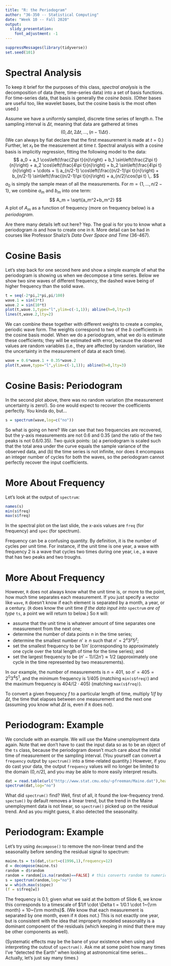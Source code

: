 ```yaml
---
title: "R: the Periodogram"
author: "36-350 -- Statistical Computing"
date: "Week 10 -- Fall 2020"
output: 
  slidy_presentation: 
    font_adjustment: -1
---
```


```r
suppressMessages(library(tidyverse))
set.seed(101)
```

Spectral Analysis
===

To keep it brief for the purposes of this class, *spectral analysis* is the decomposition of data (here, time-series data) into a set of basis functions. For time-series data, that basis is generally the *cosine basis*. (Other bases are useful too, like wavelet bases, but the cosine basis is the most often used.)

Assume we have a uniformly sampled, discrete time series of length $n$. The sampling interval is $\Delta t$, meaning that data are gathered at times
$$
\{ 0, \Delta t, 2 \Delta t, \ldots, (n-1) \Delta t \} \,.
$$ 
(We can always by fiat declare that the first measurement is made at $t = 0$.) Further, let $x_t$ be the measurement at time $t$. Spectral analysis with a cosine basis is implicitly regression, fitting the following model to the data:
$$
a_0 + a_1 \cos\left(\frac{2\pi t}{n}\right) + b_1 \sin\left(\frac{2\pi t}{n}\right) + a_2 \cos\left(\frac{4\pi t}{n}\right) + b_2 \sin\left(\frac{4\pi t}{n}\right) + \cdots + \\
a_{n/2-1} \cos\left(\frac{(n/2-1)\pi t}{n}\right) + b_{n/2-1} \sin\left(\frac{(n/2-1)\pi t}{n}\right) + a_{n/2}\cos(\pi t) \,.
$$
$a_0$ is simply the sample mean of all the measurements. For $m = \{1,\ldots,n/2-1\}$, we combine $a_m$ and $b_m$ into one term:
$$
A_m = \sqrt{a_m^2+b_m^2}
$$
A plot of $A_m$ as a function of frequency (more on frequency below) is a *periodogram*.

Are there many details left out here? Yep. The goal is for you to know what a periodogram *is* and how to create one in `R`. More detail can be had in courses like Professor Shalizi's *Data Over Space and Time* (36-467).

Cosine Basis
===

Let's step back for one second here and show a simple example of what the periodogram is showing us when we decompose a time series. Below we show two sine waves of different frequency, the dashed wave being of higher frequency than the solid wave.
```r
t = seq(-2*pi,2*pi,pi/100)
wave.1 = sin(3*t)
wave.2 = sin(10*t)
plot(t,wave.1,type="l",ylim=c(-1,1)); abline(h=0,lty=3)
lines(t,wave.2,lty=2)
```

We can combine these together with different weights to create a complex, periodic wave form. The weights correspond to two of the $b$ coefficients in the cosine basis model. When we do a periodogram, what we do is estimate these coefficients; they will be estimated with error, because the observed values are random variables (i.e., they are affected by random variation, like the uncertainty in the measurement of data at each time).
```r
wave = 0.6*wave.1 + 0.35*wave.2
plot(t,wave,type="l",ylim=c(-1,1)); abline(h=0,lty=3)
```

Cosine Basis: Periodogram
===

In the second plot above, there was no random variation (the measurement uncertainty is zero!). So one would expect to recover the coefficients perfectly. You kinda do, but...
```r
s = spectrum(wave,log=c("no"))
```
So what is going on here? We can see that two frequencies are recovered, but the y-axis measurements are not 0.6 and 0.35 (and the ratio of the two peaks is not 0.6/0.35). Two quick points: (a) a periodogram is scaled such that the total area under the curve equals the sample variance of the observed data, and (b) the time series is not infinite, nor does it encompass an integer number of cycles for both the waves, so the periodogram cannot perfectly recover the input coefficients.

More About Frequency
===

Let's look at the output of `spectrum`:
```r
names(s)
min(s$freq)
max(s$freq)
```
In the spectral plot on the last slide, the x-axis values are `freq` (for frequency) and `spec` (for spectrum).

Frequency can be a confusing quantity. By definition, it is the number of cycles per unit time. For instance, if the unit time is one year, a wave with frequency 2 is a wave that cycles two times during one year, i.e., a wave that has two peaks and two troughs.

More About Frequency
===

However, `R` does not always know what the unit time is, or more to the point, how much time separates each measurement. If you just specify a vector like `wave`, `R` doesn't know if each element is separated by a month, a year, or a century. (`R` does know the unit time *if the data input into*
`spectrum` *are of type* `ts`, a point we will return to below.) So `R` will:

- assume that the unit time is whatever amount of time separates one measurement from the next one;
- determine the number of data points $n$ in the time series;
- determine the smallest number $n' \geq n$ such that $n' = 2^x 3^y 5^z$;
- set the smallest frequency to be $1/n'$ (corresponding to approximately one cycle over the total length of time for the time series); and
- set the largest frequency to be $(n'-1)/(2n') \approx 1/2$ (approximately one cycle in the time represented by two measurements).

In our example, the number of measurements is $n = 401$, so $n' = 405 = 2^0 3^4 5^1$, and the minimum frequency is $1/405$ (matching `min(s$freq)`) and the maximum frequency is $404/(2 \cdot 405)$ (matching `max(s$freq)`).

To convert a given frequency $f$ to a particular length of time, multiply $1/f$ by $\Delta t$, the time that elapses between one measurement and the next one (assuming you know what $\Delta t$ is, even if `R` does not).

Periodogram: Example
===

We conclude with an example. We will use the Maine unemployment data again. Note that we don't have to cast the input data so as to be an object of the `ts` class, because the periodogram doesn't much care about the initial time of measurement or the sampling interval. (You yourself can convert a `frequency` output by `spectrum()` into a time-related quantity.) However, if you do cast your data, the output `frequency` values will no longer be limited to the domain $(0,n/2]$, and you may be able to more easily interpret results.
```r
dat = read.table(url("http://www.stat.cmu.edu/~pfreeman/Maine.dat"),header=TRUE)
spectrum(dat,log="no")
```
What did `spectrum()` find? Well, first of all, it found the low-frequency trend. `spectum()` by default removes a linear trend, but the trend in the Maine unemployment data is not linear, so `spectrum()` picked up on the residual trend. And as you might guess, it also detected the seasonality.

Periodogram: Example
===

Let's try using `decompose()` to remove the non-linear trend and the seasonality before sending the residual signal to spectrum:
```r
maine.ts = ts(dat,start=c(1996,1),frequency=12)
d = decompose(maine.ts)
random = d$random
random = random[is.na(random)==FALSE] # this converts random to numeric implicitly
s = spectrum(random,log="no")
w = which.max(s$spec)
(f = s$freq[w])
```
The frequency is 0.1; given what we said at the bottom of Slide 6, we know this corresponds to a timescale of $1/f \cdot \Delta t = 1/0.1 \cdot 1~{\rm month} = 10~{\rm months}$. (We know that each measurement is separated by one month, even if `R` does not.) This is not exactly one year, but is consistent with the idea that improperly modeled seasonality is a dominant component of the residuals (which keeping in mind that there may be other components as well).

(Systematic effects may be the bane of your existence when using and interpreting the outout of `spectrum()`. Ask me at some point how many times I've "detected the Earth" when looking at astronomical time series... Actually, let's just say many times.)
